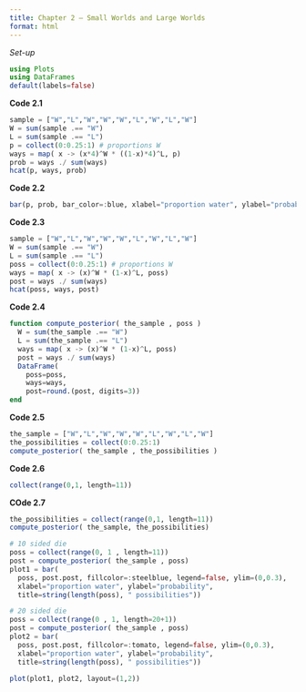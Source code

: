 ```yaml
---
title: Chapter 2 – Small Worlds and Large Worlds
format: html
---
```


*Set-up*

```julia
using Plots
using DataFrames
default(labels=false)
```

**Code 2.1**

```julia
sample = ["W","L","W","W","W","L","W","L","W"]
W = sum(sample .== "W")
L = sum(sample .== "L")
p = collect(0:0.25:1) # proportions W
ways = map( x -> (x*4)^W * ((1-x)*4)^L, p)
prob = ways ./ sum(ways)
hcat(p, ways, prob)
```

**Code 2.2**
```julia
bar(p, prob, bar_color=:blue, xlabel="proportion water", ylabel="probability", legend=false)
```

**Code 2.3**
```julia
sample = ["W","L","W","W","W","L","W","L","W"]
W = sum(sample .== "W")
L = sum(sample .== "L")
poss = collect(0:0.25:1) # proportions W
ways = map( x -> (x)^W * (1-x)^L, poss)
post = ways ./ sum(ways)
hcat(poss, ways, post)
```

**Code 2.4**
```julia
function compute_posterior( the_sample , poss )
  W = sum(the_sample .== "W")
  L = sum(the_sample .== "L")
  ways = map( x -> (x)^W * (1-x)^L, poss)
  post = ways ./ sum(ways)
  DataFrame(
    poss=poss, 
    ways=ways, 
    post=round.(post, digits=3))
end
```

**Code 2.5**
```julia
the_sample = ["W","L","W","W","W","L","W","L","W"]
the_possibilities = collect(0:0.25:1)
compute_posterior( the_sample , the_possibilities )
```

**Code 2.6**
```julia
collect(range(0,1, length=11))
```

**COde 2.7**
```julia
the_possibilities = collect(range(0,1, length=11))
compute_posterior( the_sample, the_possibilities)
```

```julia
# 10 sided die
poss = collect(range(0, 1 , length=11))
post = compute_posterior( the_sample , poss)
plot1 = bar(
  poss, post.post, fillcolor=:steelblue, legend=false, ylim=(0,0.3),
  xlabel="proportion water", ylabel="probability", 
  title=string(length(poss), " possibilities"))

# 20 sided die
poss = collect(range(0 , 1, length=20+1))
post = compute_posterior( the_sample , poss)
plot2 = bar(
  poss, post.post, fillcolor=:tomato, legend=false, ylim=(0,0.3),
  xlabel="proportion water", ylabel="probability", 
  title=string(length(poss), " possibilities"))

plot(plot1, plot2, layout=(1,2))
```
